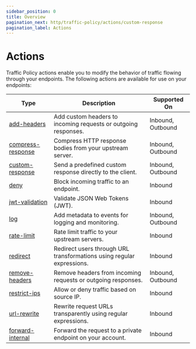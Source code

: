 ```yaml
---
sidebar_position: 0
title: Overview
pagination_next: http/traffic-policy/actions/custom-response
pagination_label: Actions
---
```


# Actions

Traffic Policy actions enable you to modify the behavior of traffic flowing through your endpoints. The following actions are available for use on your endpoints:

| Type                                   | Description                                                           | Supported On      |
| -------------------------------------- | --------------------------------------------------------------------- | ----------------- |
| [add-headers](add-headers)             | Add custom headers to incoming requests or outgoing responses.        | Inbound, Outbound |
| [compress-response](compress-response) | Compress HTTP response bodies from your upstream server.              | Inbound, Outbound |
| [custom-response](custom-response)     | Send a predefined custom response directly to the client.             | Inbound, Outbound |
| [deny](deny)                           | Block incoming traffic to an endpoint.                                | Inbound           |
| [jwt-validation](jwt-validation)       | Validate JSON Web Tokens (JWT).                                       | Inbound           |
| [log](log)                             | Add metadata to events for logging and monitoring.                    | Inbound, Outbound |
| [rate-limit](rate-limit)               | Rate limit traffic to your upstream servers.                          | Inbound           |
| [redirect](redirect)                   | Redirect users through URL transformations using regular expressions. | Inbound           |
| [remove-headers](remove-headers)       | Remove headers from incoming requests or outgoing responses.          | Inbound, Outbound |
| [restrict-ips](restrict-ips)           | Allow or deny traffic based on source IP.                             | Inbound           |
| [url-rewrite](url-rewrite)             | Rewrite request URLs transparently using regular expressions.         | Inbound           |
| [forward-internal](forward-internal)   | Forward the request to a private endpoint on your account.            | Inbound           |

